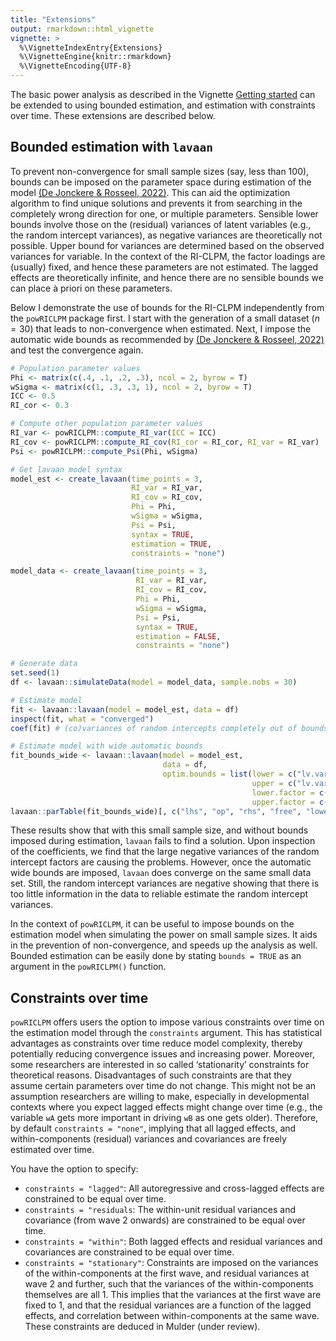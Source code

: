```yaml
---
title: "Extensions"
output: rmarkdown::html_vignette
vignette: >
  %\VignetteIndexEntry{Extensions}
  %\VignetteEngine{knitr::rmarkdown}
  %\VignetteEncoding{UTF-8}
---
```


The basic power analysis as described in the Vignette [Getting started](https://jeroendmulder.github.io/powRICLPM/articles/getting-started.html) can be extended to using bounded estimation, and estimation with constraints over time. These extensions are described below.

## Bounded estimation with `lavaan`
To prevent non-convergence for small sample sizes (say, less than 100), bounds can be imposed on the parameter space during estimation of the model [(De Jonckere & Rosseel, 2022)](https://doi.org/10.1080/10705511.2021.1982716). This can aid the optimization algorithm to find unique solutions and prevents it from searching in the completely wrong direction for one, or multiple parameters. Sensible lower bounds involve those on the (residual) variances of latent variables (e.g., the random intercept variances), as negative variances are theoretically not possible. Upper bound for variances are determined based on the observed variances for variable. In the context of the RI-CLPM, the factor loadings are (usually) fixed, and hence these parameters are not estimated. The lagged effects are theoretically infinite, and hence there are no sensible bounds we can place à priori on these parameters. 

Below I demonstrate the use of bounds for the RI-CLPM independently from the `powRICLPM` package first. I start with the generation of a small dataset ($n = 30$) that leads to non-convergence when estimated. Next, I impose the automatic wide bounds as recommended by [(De Jonckere & Rosseel, 2022)](https://doi.org/10.1080/10705511.2021.1982716) and test the convergence again. 

```r
# Population parameter values
Phi <- matrix(c(.4, .1, .2, .3), ncol = 2, byrow = T) 
wSigma <- matrix(c(1, .3, .3, 1), ncol = 2, byrow = T)
ICC <- 0.5
RI_cor <- 0.3

# Compute other population parameter values
RI_var <- powRICLPM::compute_RI_var(ICC = ICC)
RI_cov <- powRICLPM::compute_RI_cov(RI_cor = RI_cor, RI_var = RI_var)
Psi <- powRICLPM::compute_Psi(Phi, wSigma)

# Get lavaan model syntax
model_est <- create_lavaan(time_points = 3,
                           RI_var = RI_var,
                           RI_cov = RI_cov,
                           Phi = Phi,
                           wSigma = wSigma,
                           Psi = Psi,
                           syntax = TRUE,
                           estimation = TRUE, 
                           constraints = "none")

model_data <- create_lavaan(time_points = 3,
                            RI_var = RI_var,
                            RI_cov = RI_cov,
                            Phi = Phi,
                            wSigma = wSigma,
                            Psi = Psi,
                            syntax = TRUE,
                            estimation = FALSE,
                            constraints = "none")

# Generate data
set.seed(1) 
df <- lavaan::simulateData(model = model_data, sample.nobs = 30)

# Estimate model
fit <- lavaan::lavaan(model = model_est, data = df) 
inspect(fit, what = "converged")
coef(fit) # (co)variances of random intercepts completely out of bounds

# Estimate model with wide automatic bounds
fit_bounds_wide <- lavaan::lavaan(model = model_est,
                                  data = df,
                                  optim.bounds = list(lower = c("lv.var"),
                                                      upper = c("lv.var"),
                                                      lower.factor = c(1.05),
                                                      upper.factor = c(1.30)))
lavaan::parTable(fit_bounds_wide)[, c("lhs", "op", "rhs", "free", "lower", "upper", "est")]

```

These results show that with this small sample size, and without bounds imposed during estimation, `lavaan` fails to find a solution. Upon inspection of the coefficients, we find that the large negative variances of the random intercept factors are causing the problems. However, once the automatic wide bounds are imposed, `lavaan` does converge on the same small data set. Still, the random intercept variances are negative showing that there is too little information in the data to reliable estimate the random intercept variances. 

In the context of `powRICLPM`, it can be useful to impose bounds on the estimation model when simulating the power on small sample sizes. It aids in the prevention of non-convergence, and speeds up the analysis as well. Bounded estimation can be easily done by stating `bounds = TRUE` as an argument in the `powRICLPM()` function. 

## Constraints over time
`powRICLPM` offers users the option to impose various constraints over time on the estimation model through the `constraints` argument. This has statistical advantages as constraints over time reduce model complexity, thereby potentially reducing convergence issues and increasing power. Moreover, some researchers are interested in so called 'stationarity' constraints for theoretical reasons. Disadvantages of such constraints are that they assume certain parameters over time do not change. This might not be an assumption researchers are willing to make, especially in developmental contexts where you expect lagged effects might change over time (e.g., the variable `wA` gets more important in driving `wB` as one gets older). Therefore, by default `constraints = "none"`, implying that all lagged effects, and within-components (residual) variances and covariances are freely estimated over time. 

You have the option to specify:

- `constraints = "lagged"`: All autoregressive and cross-lagged effects are constrained to be equal over time. 
- `constraints = "residuals`: The within-unit residual variances and covariance (from wave 2 onwards) are constrained to be equal over time.
- `constraints = "within"`: Both lagged effects and residual variances and covariances are constrained to be equal over time.
- `constraints = "stationary"`: Constraints are imposed on the variances of the within-components at the first wave, and residual variances at wave 2 and further, such that the variances of the within-components themselves are all 1. This implies that the variances at the first wave are fixed to 1, and that the residual variances are a function of the lagged effects, and correlation between within-components at the same wave. These constraints are deduced in Mulder (under review).





